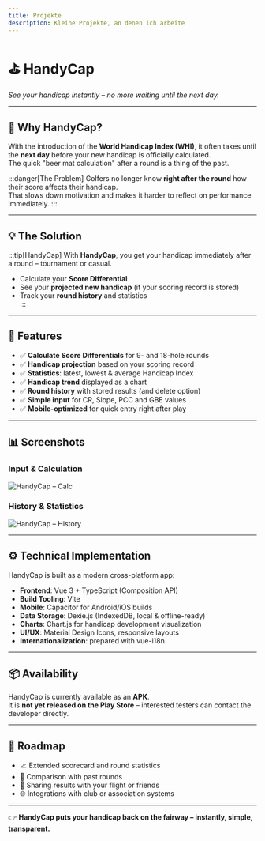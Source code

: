 ```yaml
---
title: Projekte
description: Kleine Projekte, an denen ich arbeite
---
```



# ⛳ HandyCap  
*See your handicap instantly – no more waiting until the next day.*

---

## 🤔 Why HandyCap?
With the introduction of the **World Handicap Index (WHI)**, it often takes until the **next day** before your new handicap is officially calculated.  
The quick "beer mat calculation" after a round is a thing of the past.  

:::danger[The Problem]
Golfers no longer know **right after the round** how their score affects their handicap.  
That slows down motivation and makes it harder to reflect on performance immediately.
:::

---

## 💡 The Solution
:::tip[HandyCap]
With **HandyCap**, you get your handicap immediately after a round – tournament or casual.  
- Calculate your **Score Differential**  
- See your **projected new handicap** (if your scoring record is stored)  
- Track your **round history** and statistics  
:::

---

## 🚀 Features

- ✅ **Calculate Score Differentials** for 9- and 18-hole rounds  
- ✅ **Handicap projection** based on your scoring record  
- ✅ **Statistics**: latest, lowest & average Handicap Index  
- ✅ **Handicap trend** displayed as a chart  
- ✅ **Round history** with stored results (and delete option)  
- ✅ **Simple input** for CR, Slope, PCC and GBE values  
- ✅ **Mobile-optimized** for quick entry right after play  

---

## 📊 Screenshots

### Input & Calculation
<img src={CalcPng} alt="HandyCap – Calc" />

### History & Statistics
<img src={HistoryPng} alt="HandyCap – History" />

---

## ⚙️ Technical Implementation
HandyCap is built as a modern cross-platform app:  

- **Frontend**: Vue 3 + TypeScript (Composition API)  
- **Build Tooling**: Vite  
- **Mobile**: Capacitor for Android/iOS builds  
- **Data Storage**: Dexie.js (IndexedDB, local & offline-ready)  
- **Charts**: Chart.js for handicap development visualization  
- **UI/UX**: Material Design Icons, responsive layouts  
- **Internationalization**: prepared with vue-i18n  

---

## 📦 Availability
HandyCap is currently available as an **APK**.  
It is **not yet released on the Play Store** – interested testers can contact the developer directly.  

---

## 🔮 Roadmap
- 📈 Extended scorecard and round statistics  
- 🔄 Comparison with past rounds  
- 👥 Sharing results with your flight or friends  
- 🌐 Integrations with club or association systems  

---

👉 **HandyCap puts your handicap back on the fairway – instantly, simple, transparent.**